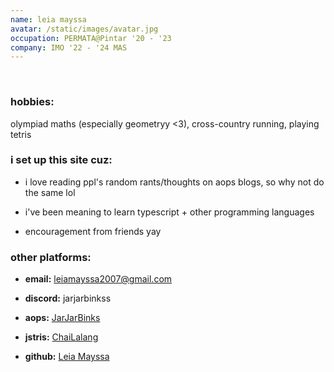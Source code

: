 ```yaml
---
name: leia mayssa
avatar: /static/images/avatar.jpg
occupation: PERMATA@Pintar '20 - '23
company: IMO '22 - '24 MAS
---
```



<br/>

### hobbies:
olympiad maths (especially geometryy \<3)\, cross-country running\, playing tetris 

### i set up this site cuz:

- i love reading ppl's random rants/thoughts on aops blogs, so why not do the same lol

- i've been meaning to learn typescript + other programming languages

- encouragement from friends yay

### other platforms:

- **email:** [leiamayssa2007@gmail.com](https://mail.google.com/mail/u/leiamayssa2007@gmail.com/#inbox?compose=new)

- **discord:** jarjarbinkss

- **aops:** [JarJarBinks](https://artofproblemsolving.com/community/user/775012)

- **jstris:** [ChaiLalang](https://jstris.jezevec10.com/u/ChaiLalang)

- **github:** [Leia Mayssa](https://github.com/leia-mayssa)
